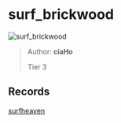 
# surf_brickwood

![surf_brickwood](https://raw.githubusercontent.com/Sayt123/SurfMapPics/Maps-and-bonuses/csgo/surf_brickwood.jpg)

> Author: **ciaHo**
>
> Tier 3

## Records

[surfheaven](https://surfheaven.eu/map/surf_brickwood)

